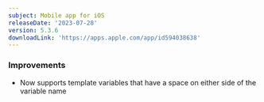 ```yaml
---
subject: Mobile app for iOS
releaseDate: '2023-07-28'
version: 5.3.6
downloadLink: 'https://apps.apple.com/app/id594038638'
---
```


### Improvements

* Now supports template variables that have a space on either side of the variable name
